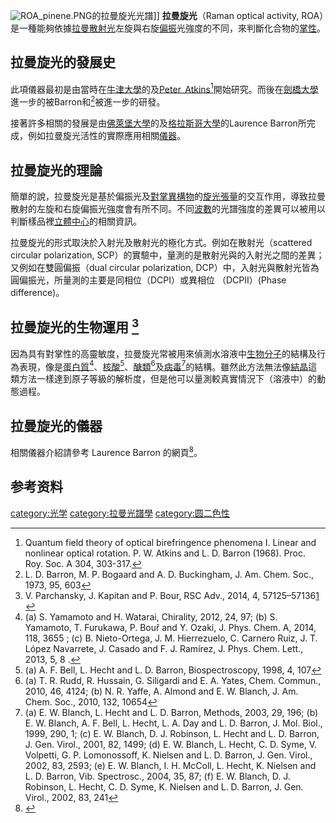 [[File:ROA_pinene.PNG|thumb]]的拉曼旋光光譜]]
'''拉曼旋光'''（Raman optical activity, ROA）是一種{{le|振動光譜|Rotational–vibrational_spectroscopy}}能夠依據[[拉曼效应|拉曼散射光]]左旋與右旋[[偏振|偏振]]光強度的不同，來判斷化合物的[[手性|掌性]]。

==拉曼旋光的發展史==
此項儀器最初是由當時在[[牛津大學|牛津大學]]的{{le|Laurence D Barron|Laurence D. Barron}}及[[Peter_Atkins|Peter_Atkins]]<ref>Quantum field theory of optical birefringence phenomena I. Linear and nonlinear optical rotation. P. W. Atkins and L. D. Barron (1968). Proc. Roy. Soc. A 304, 303-317.</ref>開始研究。而後在[[:劍橋大學|劍橋大學]]進一步的被Barron和{{le|A._David_Buckingham|David Buckingham}}<ref>L. D. Barron, M. P. Bogaard and A. D. Buckingham, J. Am. Chem. Soc., 1973, 95, 603</ref>被進一步的研發。

接著許多相關的發展是由[[佛萊堡大學|佛萊堡大學]]的{{le|Werner Hug|Werner Hug}}及[[格拉斯哥大學|格拉斯哥大學]]的Laurence Barron所完成，例如拉曼旋光活性的實際應用相關[[#拉曼旋光的儀器|儀器]]。

==拉曼旋光的理論 ==
簡單的說，拉曼旋光是基於偏振光及[[对映异构|對掌異構物]]的[[旋光|旋光]][[張量|張量]]的交互作用，導致拉曼散射的左旋和右旋偏振光強度會有所不同。不同[[波數|波數]]的光譜強度的差異可以被用以判斷樣品裡[[立体中心|立體中心]]的相關資訊。

拉曼旋光的形式取決於入射光及散射光的極化方式。例如在散射光{{le|圓偏極化|circular polarization}}（scattered circular polarization, SCP）的實驗中，量測的是散射光與{{le|線性極化|Linear_polarization}}的入射光之間的差異；又例如在雙圓偏振（dual circular polarization, DCP）中，入射光與散射光皆為圓偏振光，所量測的主要是同相位（DCPI）或異相位 （DCPII）(Phase difference)。

== 拉曼旋光的生物運用 <ref>V. Parchansky, J. Kapitan and P. Bour, RSC Adv., 2014, 4, 57125–57136[http://pubs.rsc.org/en/Content/ArticleLanding/2014/RA/C4RA10416A#!divAbstract] {{Wayback|url=http://pubs.rsc.org/en/Content/ArticleLanding/2014/RA/C4RA10416A#!divAbstract |date=20150205185946 }}</ref> ==
因為具有對掌性的高靈敏度，拉曼旋光常被用來偵測水溶液中[[生物分子|生物分子]]的結構及行為表現，像是[[蛋白质|蛋白質]]<ref>(a) S. Yamamoto and H. Watarai, Chirality, 2012, 24, 97; (b) S. Yamamoto, T. Furukawa, P. Bouř and Y. Ozaki, J. Phys. Chem. A, 2014, 118, 3655 ; (c) B. Nieto-Ortega, J. M. Hierrezuelo, C. Carnero Ruiz, J. T. López Navarrete, J. Casado and F. J. Ramírez, J. Phys. Chem. Lett., 2013, 5, 8 .</ref>、[[核酸|核酸]]<ref>(a) A. F. Bell, L. Hecht and L. D. Barron, Biospectroscopy, 1998, 4, 107</ref>、[[糖类|醣類]]<ref>(a) T. R. Rudd, R. Hussain, G. Siligardi and E. A. Yates, Chem. Commun., 2010, 46, 4124; (b) N. R. Yaffe, A. Almond and E. W. Blanch, J. Am. Chem. Soc., 2010, 132, 10654</ref>及[[病毒|病毒]]<ref>(a) E. W. Blanch, L. Hecht and L. D. Barron, Methods, 2003, 29, 196; (b) E. W. Blanch, A. F. Bell, L. Hecht, L. A. Day and L. D. Barron, J. Mol. Biol., 1999, 290, 1; (c) E. W. Blanch, D. J. Robinson, L. Hecht and L. D. Barron, J. Gen. Virol., 2001, 82, 1499; (d) E. W. Blanch, L. Hecht, C. D. Syme, V. Volpetti, G. P. Lomonossoff, K. Nielsen and L. D. Barron, J. Gen. Virol., 2002, 83, 2593; (e) E. W. Blanch, I. H. McColl, L. Hecht, K. Nielsen and L. D. Barron, Vib. Spectrosc., 2004, 35, 87; (f) E. W. Blanch, D. J. Robinson, L. Hecht, C. D. Syme, K. Nielsen and L. D. Barron, J. Gen. Virol., 2002, 83, 241</ref>的結構。雖然此方法無法像[[晶体学|結晶]]這類方法一樣達到原子等級的解析度，但是他可以量測較真實情況下（溶液中）的動態過程。

== 拉曼旋光的儀器 ==
相關儀器介紹請參考 Laurence Barron 的網頁<ref>{{cite web |url=http://www.chem.gla.ac.uk/staff/laurence/research/instrumentation.htm |title=存档副本 |accessdate=2005-10-31 |deadurl=yes |archiveurl=https://web.archive.org/web/20060827114225/http://www.chem.gla.ac.uk/staff/laurence/research/instrumentation.htm |archivedate=2006-08-27 }}</ref>。

== 参考资料 ==
{{reflist}}

[[category:光学|category:光学]]
[[category:拉曼光譜學|category:拉曼光譜學]]
[[category:圆二色性|category:圆二色性]]